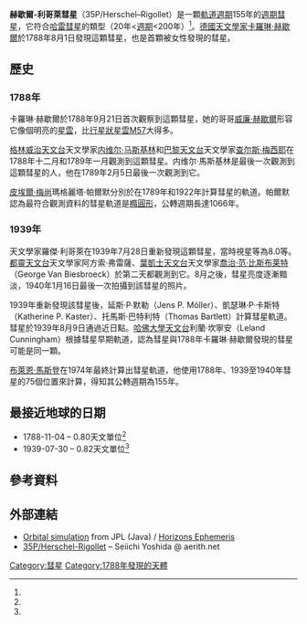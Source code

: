 {{Infobox Comet
| name=赫歇爾-利哥萊彗星
| image=
| caption=
| discoverer=[[卡羅琳·赫歇爾|卡羅琳·赫歇爾]] & 羅傑·利哥萊（Roger Rigollet）
| discovery_date=1788-12-21 & 1939-07-28
| designations=35P/1788 Y1, 1788II Herschel;<br> 1939 O1, 1939 IX
| epoch=1939-08-05
| aphelion=56.9 [[天文單位|AU]]<ref name=jpldata>{{cite web
  |date=1940
  |title=JPL Small-Body Database Browser: 35P/Herschel-Rigollet
  |url=http://ssd.jpl.nasa.gov/sbdb.cgi?sstr=35P
  |publisher=Jet Propulsion Laboratory
  |accessdate=2010-03-01
  |archive-date=2021-03-28
  |archive-url=https://web.archive.org/web/20210328230448/https://ssd.jpl.nasa.gov/sbdb.cgi?sstr=35P
  |dead-url=no
  }}</ref>
| perihelion=0.74 AU
| semimajor=28.843 AU
| orbital_circ=
| eccentricity=0.974
| period=155 [[儒略年|yr]]<ref name=jpldata/>
| inclination= 64.207°
| last_p=1939-08-09<ref name=jpldata/>
| next_p=2092-2-13 (MPC)<ref name=mpc/><br>2092-2-17 (JPL)<ref name=horizons/><br>2092-3-16<ref name=NK1225/><!-- Solar System is not a two-body system. The previous or the next comet return cannot be calculated simply from current value of orbital period. Semi-major axis and orbital period will change during one revolution due to gravitational perturbations from planets. -->
}}

'''赫歇爾-利哥萊彗星'''（35P/Herschel–Rigollet）是一顆[[軌道週期|軌道週期]]155年的[[週期彗星列表|週期]][[彗星|彗星]]，它符合[[哈雷彗星|哈雷彗星]]的類型（20年<[[軌道週期|週期]]<200年）<ref name=jpldata/>。[[德國|德國]][[天文學家|天文學家]][[卡羅琳·赫歇爾|卡羅琳·赫歇爾]]於1788年8月1日發現這顆彗星，也是首顆被女性發現的彗星。

==歷史==
===1788年===

卡羅琳·赫歇爾於1788年9月21日首次觀察到這顆彗星，她的哥哥[[威廉·赫歇爾|威廉·赫歇爾]]形容它像個明亮的[[星雲|星雲]]，比[[行星狀星雲|行星狀星雲]][[M57|M57]]大得多。

[[格林威治天文台|格林威治天文台]]天文學家[[内维尔·马斯基林|内维尔·马斯基林]]和[[巴黎天文台|巴黎天文台]]天文學家[[查尔斯·梅西耶|查尔斯·梅西耶]]在1788年十二月和1789年一月觀測到這顆彗星。内维尔·馬斯基林是最後一次觀測到這顆彗星的人，他在1789年2月5日最後一次觀測到它。

[[皮埃爾·梅尚|皮埃爾·梅尚]]瑪格麗塔·帕爾默分別於在1789年和1922年計算彗星的軌道。帕爾默認為最符合觀測資料的彗星軌道是[[橢圓形|橢圓形]]，公轉週期長達1066年。

===1939年===
天文學家羅傑·利哥萊在1939年7月28日重新發現這顆彗星，當時視星等為8.0等。[[都靈天文台|都靈天文台]]天文學家阿方索·弗雷薩、[[葉凱士天文台|葉凱士天文台]]天文學家[[喬治·范·比斯布莱特|喬治·范·比斯布莱特]]（George Van Biesbroeck）於第二天都觀測到它。8月之後，彗星亮度逐漸黯淡，1940年1月16日最後一次拍攝到該彗星的照片。

1939年重新發現該彗星後，延斯·P·默勒（Jens P. Möller）、凱瑟琳·P·卡斯特（Katherine P. Kaster）、托馬斯·巴特利特（Thomas Bartlett）計算彗星軌道。彗星於1939年8月9日通過近日點。[[哈佛大學天文台|哈佛大學天文台]]利蘭·坎寧安（Leland Cunningham）根據彗星早期軌道，認為彗星與1788年卡羅琳·赫歇爾發現的彗星可能是同一顆。

[[布萊恩·馬斯登|布萊恩·馬斯登]]在1974年最終計算出彗星軌道，他使用1788年、1939至1940年彗星的75個位置來計算，得知其公轉週期為155年。

==最接近地球的日期==
* 1788-11-04 – 0.80天文單位<ref name=Kronk/>
* 1939-07-30 – 0.82天文單位<ref name=Kronk/>

==參考資料==
{{reflist
| refs =

<ref name=jpldata>{{cite web
  |date=1940
  |title=JPL Small-Body Database Browser: 35P/Herschel-Rigollet
  |url=http://ssd.jpl.nasa.gov/sbdb.cgi?sstr=35P
  |publisher=Jet Propulsion Laboratory
  |accessdate=2010-03-01}}</ref>

<ref name=NK1225>{{cite web
  |date=2005-10-06
  |title=35P/Herschel-Rigollet
  |publisher=OAA Computing and Minor Planet Sections
  |author=Syuichi Nakano
  |author-link=Syuichi Nakano
  |url=http://www.oaa.gr.jp/~oaacs/nk/nk1225.htm
  |accessdate=2009-10-04
  |archive-date=2019-09-22
  |archive-url=https://web.archive.org/web/20190922102205/http://www.oaa.gr.jp/~oaacs/nk/nk1225.htm
  |dead-url=no
  }}</ref>

<ref name=horizons>{{cite web
  |author=[[JPL_Horizons_On-Line_Ephemeris_System|Horizons]] output
  |url=http://ssd.jpl.nasa.gov/horizons.cgi?find_body=1&body_group=sb&sstr=35P
  |title=Observer Table for Comet 35P/Herschel-Rigollet (1939)
  |accessdate=2012-02-19
  |archive-date=2016-03-20
  |archive-url=https://web.archive.org/web/20160320040341/http://ssd.jpl.nasa.gov/horizons.cgi?find_body=1&body_group=sb&sstr=35P
  |dead-url=no
  }} (Observer Location:@sun)</ref>

<ref name=mpc>{{cite web
  |title=35P/Herschel-Rigollet Orbit
  |url=http://www.minorplanetcenter.net/db_search/show_object?object_id=35P
  |publisher=[[Minor_Planet_Center|Minor Planet Center]]
  |accessdate=2014-06-16
  |archive-date=2016-03-04
  |archive-url=https://web.archive.org/web/20160304033330/http://www.minorplanetcenter.net/db_search/show_object?object_id=35P
  |dead-url=no
  }}</ref>

<ref name=Kronk>{{cite web | last = Kronk | first = Gary | authorlink = Gary W. Kronk | title = 35P/Herschel-Rigollet | work = Gary W. Kronk's Cometography | url = http://cometography.com/pcomets/035p.html | accessdate = 2008-02-02 | archiveurl = https://web.archive.org/web/20071220022529/http://cometography.com/pcomets/035p.html | archivedate = 2007-12-20 | deadurl = no }}</ref>

}}

==外部連結==
* [http://ssd.jpl.nasa.gov/sbdb.cgi?sstr=35P;orb=1;view=Far Orbital simulation] {{Wayback|url=http://ssd.jpl.nasa.gov/sbdb.cgi?sstr=35P;orb=1;view=Far |date=20200726120357 }} from JPL (Java) / [http://ssd.jpl.nasa.gov/horizons.cgi?find_body=1&body_group=sb&sstr=35P Horizons Ephemeris] {{Wayback|url=http://ssd.jpl.nasa.gov/horizons.cgi?find_body=1&body_group=sb&sstr=35P |date=20160320040341 }}
* [http://www.aerith.net/comet/catalog/0035P/index.html 35P/Herschel-Rigollet] {{Wayback|url=http://www.aerith.net/comet/catalog/0035P/index.html |date=20210111131853 }} – Seiichi Yoshida @ aerith.net

{{PeriodicComets Navigator|蓋爾彗星|惠普彗星}}


[[Category:彗星|Category:彗星]]
[[Category:1788年發現的天體|Category:1788年發現的天體]]